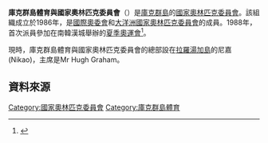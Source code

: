 {{Infobox National Olympic Committee
| title = 庫克群島體育與國家奧林匹克委員會
| logo = 
| 國家或地區 = COK
| 國家或地區編碼 = COK
| 成立日期 = 1986年
| 加入國際奧委會 = 1986年
| 所屬成員 = [[大洋洲國家奧林匹克委員會|大洋洲國家奧林匹克委員會]]
| 總部 = [[庫克群島|庫克群島]][[拉羅湯加島|拉羅湯加島]]尼嘉
| 會長 = Mr Hugh Graham
| 秘書長 =
| 網頁 = [http://www.oceaniasport.com/cookis  官方網頁]
}}

'''庫克群島體育與國家奧林匹克委員會'''（{{lang|en|Cook Islands Sports and National Olympic Committee}}）是[[庫克群島|庫克群島]]的[[國家奧林匹克委員會|國家奧林匹克委員會]]。該組織成立於1986年，是[[國際奧委會|國際奧委會]]和[[大洋洲國家奧林匹克委員會|大洋洲國家奧林匹克委員會]]的成員。1988年，首次派員參加在南韓漢城舉辦的[[1988年夏季奧林匹克運動會|夏季奧運會]]<ref>{{Cite web |url=http://www.sports-reference.com/olympics/countries/COK/ |title=Cook Islands |access-date=2014-03-04 |archive-url=https://web.archive.org/web/20120706012951/http://www.sports-reference.com/olympics/countries/COK/ |archive-date=2012-07-06 |dead-url=yes }}</ref>。

現時，庫克群島體育與國家奧林匹克委員會的總部設在[[拉羅湯加島|拉羅湯加島]]的尼嘉(Nikao)，主席是Mr Hugh Graham。 

==資料來源==
{{reflist}}

{{大洋洲國家奧林匹克委員會}}
{{stub}}

[[Category:國家奧林匹克委員會|Category:國家奧林匹克委員會]]
[[Category:庫克群島體育|Category:庫克群島體育]]